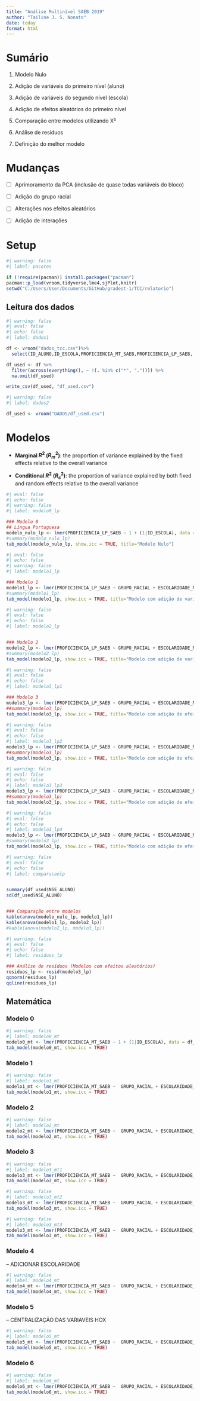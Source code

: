 ```yaml
---
title: "Análise Multinível SAEB 2019"
author: "Tailine J. S. Nonato"
date: today
format: html
---
```


# Sumário

1. Modelo Nulo

2. Adição de variáveis do primeiro nível (aluno)

3. Adição de variáveis do segundo nível (escola)

4. Adição de efeitos aleatórios do primeiro nível

5. Comparação entre modelos utilizando X²

6. Análise de resíduos

7. Definição do melhor modelo

# Mudanças

- [ ] Aprimoramento da PCA (inclusão de quase todas variáveis do bloco)

- [ ] Adição do grupo racial

- [ ] Alterações nos efeitos aleatórios

- [ ] Adição de interações



# Setup

```r
#| warning: false
#| label: pacotes

if (!require(pacman)) install.packages("pacman")
pacman::p_load(vroom,tidyverse,lme4,sjPlot,knitr) 
setwd("C:/Users/User/Documents/GitHub/gradest-1/TCC/relatorio")
```

## Leitura dos dados
```r
#| warning: false
#| eval: false
#| echo: false
#| label: dados1

df <- vroom("dados_tcc.csv")%>%
  select(ID_ALUNO,ID_ESCOLA,PROFICIENCIA_MT_SAEB,PROFICIENCIA_LP_SAEB, ID_AREA, ID_LOCALIZACAO, NSE_ESCOLA, NSE_ALUNO, GRUPO_RACIAL, ESCOLARIDADE_MAE, REPROVACAO)

df_used <- df %>%
  filter(across(everything(), ~ !(. %in% c("*", ".")))) %>%
  na.omit(df_used)

write_csv(df_used, "df_used.csv")
```	

```r
#| warning: false
#| label: dados2

df_used <- vroom("DADOS/df_used.csv")
```

# Modelos

- **Marginal $R^2$ ($R^2_m$)**:  the proportion of variance explained by the fixed effects relative to the overall variance 

- **Conditional $R^2$ ($R^2_c$)**: the proportion of variance explained by both fixed and random effects relative to the overall variance 

```r
#| eval: false
#| echo: false
#| warning: false 
#| label: modelo0_lp

### Modelo 0
## Língua Portuguesa
modelo_nulo_lp <- lmer(PROFICIENCIA_LP_SAEB ~ 1 + (1|ID_ESCOLA), data = df_used)
#summary(modelo_nulo_lp)
tab_model(modelo_nulo_lp, show.icc = TRUE, title="Modelo Nulo")
```	


```r
#| eval: false
#| echo: false
#| warning: false
#| label: modelo1_lp

### Modelo 1
modelo1_lp <- lmer(PROFICIENCIA_LP_SAEB ~ GRUPO_RACIAL + ESCOLARIDADE_MAE + REPROVACAO + NSE_ALUNO + (1|ID_ESCOLA), data = df_used)
#summary(modelo1_lp)
tab_model(modelo1_lp, show.icc = TRUE, title="Modelo com adição de variáveis do primeiro nível")
```

```r
#| warning: false
#| eval: false
#| echo: false
#| label: modelo2_lp


### Modelo 2
modelo2_lp <- lmer(PROFICIENCIA_LP_SAEB ~ GRUPO_RACIAL + ESCOLARIDADE_MAE + REPROVACAO + NSE_ALUNO + NSE_ESCOLA + ID_AREA +  ID_LOCALIZACAO + (1|ID_ESCOLA), data = df_used)
#summary(modelo2_lp)
tab_model(modelo2_lp, show.icc = TRUE, title="Modelo com adição de variáveis do segundo nível")
```


```r
#| warning: false
#| eval: false
#| echo: false
#| label: modelo3_lp1

### Modelo 3
modelo3_lp <- lmer(PROFICIENCIA_LP_SAEB ~ GRUPO_RACIAL + ESCOLARIDADE_MAE + REPROVACAO + NSE_ALUNO + NSE_ESCOLA + ID_AREA +  ID_LOCALIZACAO + (1 + REPROVACAO|ID_ESCOLA), data = df_used)
##summary(modelo3_lp)
tab_model(modelo3_lp, show.icc = TRUE, title="Modelo com adição de efeitos aleatórios do primeiro nível")
```

```r
#| warning: false
#| eval: false
#| echo: false
#| label: modelo3_lp2
modelo3_lp <- lmer(PROFICIENCIA_LP_SAEB ~ GRUPO_RACIAL + ESCOLARIDADE_MAE + REPROVACAO + NSE_ALUNO + NSE_ESCOLA + ID_AREA +  ID_LOCALIZACAO + (1 + GRUPO_RACIAL|ID_ESCOLA), data = df_used)
##summary(modelo3_lp)
tab_model(modelo3_lp, show.icc = TRUE, title="Modelo com adição de efeitos aleatórios do primeiro nível")
```

```r
#| warning: false
#| eval: false
#| echo: false
#| label: modelo3_lp3
modelo3_lp <- lmer(PROFICIENCIA_LP_SAEB ~ GRUPO_RACIAL + ESCOLARIDADE_MAE + REPROVACAO + NSE_ALUNO + NSE_ESCOLA  + ID_AREA +  ID_LOCALIZACAO + (1 + NSE_ALUNO|ID_ESCOLA), data = df_used)
##summary(modelo3_lp)
tab_model(modelo3_lp, show.icc = TRUE, title="Modelo com adição de efeitos aleatórios do primeiro nível")
```

```r
#| warning: false
#| eval: false
#| echo: false
#| label: modelo3_lp4
modelo3_lp <- lmer(PROFICIENCIA_LP_SAEB ~ GRUPO_RACIAL + ESCOLARIDADE_MAE + REPROVACAO + NSE_ALUNO + NSE_ESCOLA  + ID_AREA +  ID_LOCALIZACAO + (1 + NSE_ALUNO + GRUPO_RACIAL + REPROVACAO|ID_ESCOLA), data = df_used)
#summary(modelo3_lp)
tab_model(modelo3_lp, show.icc = TRUE, title="Modelo com adição de efeitos aleatórios do primeiro nível")
```


```r
#| warning: false
#| eval: false
#| echo: false
#| label: comparacaolp


summary(df_used$NSE_ALUNO)
sd(df_used$NSE_ALUNO)


### Comparação entre modelos
kable(anova(modelo_nulo_lp, modelo1_lp))
kable(anova(modelo1_lp, modelo2_lp))
#kable(anova(modelo2_lp, modelo3_lp))
```


```r
#| warning: false
#| eval: false
#| echo: false
#| label: residuos_lp

### Análise de resíduos (Modelos com efeitos aleatórios)
residuos_lp <- resid(modelo3_lp)
qqnorm(residuos_lp)
qqline(residuos_lp)
```

## Matemática

### Modelo 0
```r
#| warning: false
#| label: modelo0_mt
modelo0_mt <- lmer(PROFICIENCIA_MT_SAEB ~ 1 + (1|ID_ESCOLA), data = df_used)
tab_model(modelo0_mt, show.icc = TRUE)
```	

### Modelo 1
```r
#| warning: false
#| label: modelo1_mt
modelo1_mt <- lmer(PROFICIENCIA_MT_SAEB ~  GRUPO_RACIAL + ESCOLARIDADE_MAE + REPROVACAO + NSE_ALUNO + (1|ID_ESCOLA), data = df_used)
tab_model(modelo1_mt, show.icc = TRUE)
```

### Modelo 2
```r
#| warning: false
#| label: modelo2_mt
modelo2_mt <- lmer(PROFICIENCIA_MT_SAEB ~  GRUPO_RACIAL + ESCOLARIDADE_MAE + REPROVACAO + NSE_ALUNO + NSE_ESCOLA + ID_AREA +  ID_LOCALIZACAO + (1|ID_ESCOLA), data = df_used)
tab_model(modelo2_mt, show.icc = TRUE)
```	

### Modelo 3
```r
#| warning: false
#| label: modelo3_mt1
modelo3_mt <- lmer(PROFICIENCIA_MT_SAEB ~  GRUPO_RACIAL + ESCOLARIDADE_MAE + REPROVACAO + NSE_ALUNO + NSE_ESCOLA + ID_AREA +  ID_LOCALIZACAO + (1 + REPROVACAO|ID_ESCOLA), data = df_used)
tab_model(modelo3_mt, show.icc = TRUE)
```	

```r
#| warning: false
#| label: modelo3_mt2
modelo3_mt <- lmer(PROFICIENCIA_MT_SAEB ~  GRUPO_RACIAL + ESCOLARIDADE_MAE + REPROVACAO + NSE_ALUNO + NSE_ESCOLA + ID_AREA +  ID_LOCALIZACAO + (1 + GRUPO_RACIAL|ID_ESCOLA), data = df_used)
tab_model(modelo3_mt, show.icc = TRUE)
```	

```r
#| warning: false
#| label: modelo3_mt3
modelo3_mt <- lmer(PROFICIENCIA_MT_SAEB ~  GRUPO_RACIAL + ESCOLARIDADE_MAE + REPROVACAO + NSE_ALUNO + NSE_ESCOLA + ID_AREA +  ID_LOCALIZACAO + (1 + NSE_ALUNO|ID_ESCOLA), data = df_used)
tab_model(modelo3_mt, show.icc = TRUE)
```	

### Modelo 4

-- ADICIONAR ESCOLARIDADE

```r
#| warning: false
#| label: modelo4_mt
modelo4_mt <- lmer(PROFICIENCIA_MT_SAEB ~  GRUPO_RACIAL + ESCOLARIDADE_MAE + REPROVACAO + NSE_ALUNO + NSE_ESCOLA + ID_AREA +  ID_LOCALIZACAO + (1 + NSE_ALUNO + REPROVACAO + ESCOLARIDADE_MAE + GRUPO_RACIAL|ID_ESCOLA), data = df_center)
tab_model(modelo4_mt, show.icc = TRUE)
```	

### Modelo 5

-- CENTRALIZAÇÃO DAS VARIAVEIS HOX

```r
#| warning: false
#| label: modelo5_mt
modelo5_mt <- lmer(PROFICIENCIA_MT_SAEB ~  GRUPO_RACIAL + ESCOLARIDADE_MAE + REPROVACAO + NSE_ALUNO + NSE_ESCOLA + ID_AREA +  ID_LOCALIZACAO + NSE_ESCOLA:REPROVACAO + NSE_ESCOLA:GRUPO_RACIAL + NSE_ESCOLA:ESCOLARIDADE_MAE + (1 + NSE_ALUNO + REPROVACAO + GRUPO_RACIAL|ID_ESCOLA), data = df_used)
tab_model(modelo5_mt, show.icc = TRUE)
```	

### Modelo 6

```r
#| warning: false
#| label: modelo6_mt
modelo6_mt <- lmer(PROFICIENCIA_MT_SAEB ~  GRUPO_RACIAL + ESCOLARIDADE_MAE + REPROVACAO + NSE_ALUNO + NSE_ESCOLA + ID_AREA +  ID_LOCALIZACAO + NSE_ESCOLA:REPROVACAO + NSE_ESCOLA:ESCOLARIDADE_MAE +  (1 + NSE_ALUNO + REPROVACAO + GRUPO_RACIAL|ID_ESCOLA), data = df_used)
tab_model(modelo6_mt, show.icc = TRUE)
```	